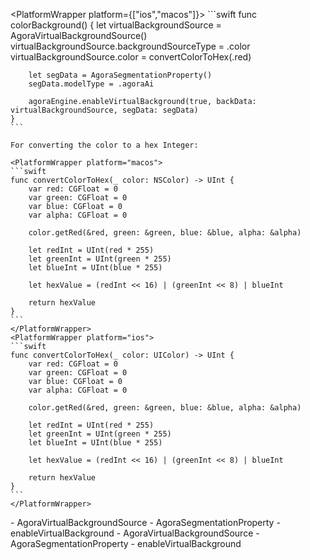 <PlatformWrapper platform={["ios","macos"]}>
    ```swift
    func colorBackground() {
        let virtualBackgroundSource = AgoraVirtualBackgroundSource()
        virtualBackgroundSource.backgroundSourceType = .color
        virtualBackgroundSource.color = convertColorToHex(.red)

        let segData = AgoraSegmentationProperty()
        segData.modelType = .agoraAi

        agoraEngine.enableVirtualBackground(true, backData: virtualBackgroundSource, segData: segData)
    }
    ```

    For converting the color to a hex Integer:

    <PlatformWrapper platform="macos">
    ```swift
    func convertColorToHex(_ color: NSColor) -> UInt {
        var red: CGFloat = 0
        var green: CGFloat = 0
        var blue: CGFloat = 0
        var alpha: CGFloat = 0

        color.getRed(&red, green: &green, blue: &blue, alpha: &alpha)

        let redInt = UInt(red * 255)
        let greenInt = UInt(green * 255)
        let blueInt = UInt(blue * 255)

        let hexValue = (redInt << 16) | (greenInt << 8) | blueInt

        return hexValue
    }
    ```
    </PlatformWrapper>
    <PlatformWrapper platform="ios">
    ```swift
    func convertColorToHex(_ color: UIColor) -> UInt {
        var red: CGFloat = 0
        var green: CGFloat = 0
        var blue: CGFloat = 0
        var alpha: CGFloat = 0

        color.getRed(&red, green: &green, blue: &blue, alpha: &alpha)

        let redInt = UInt(red * 255)
        let greenInt = UInt(green * 255)
        let blueInt = UInt(blue * 255)

        let hexValue = (redInt << 16) | (greenInt << 8) | blueInt

        return hexValue
    }
    ```
    </PlatformWrapper>

<PlatformWrapper platform="ios">
    - <Link target="_blank" to="{{Global.API_REF_IOS_ROOT_RTC_ENGINE_KIT}}/agoravirtualbackgroundsource">AgoraVirtualBackgroundSource</Link>
    - <Link target="_blank" to="{{Global.API_REF_IOS_ROOT_RTC_ENGINE_KIT}}/agorasegmentationproperty">AgoraSegmentationProperty</Link>
    - <Link target="_blank" to="{{Global.API_REF_IOS_ROOT_RTC_ENGINE_KIT}}/agorartcenginekit/enablevirtualbackground(_:backdata:segdata:)">enableVirtualBackground</Link>
</PlatformWrapper>
<PlatformWrapper platform="macos">
    - <Link target="_blank" to="{{Global.API_REF_MACOS_ROOT_RTC_ENGINE_KIT}}/agoravirtualbackgroundsource">AgoraVirtualBackgroundSource</Link>
    - <Link target="_blank" to="{{Global.API_REF_MACOS_ROOT_RTC_ENGINE_KIT}}/agorasegmentationproperty">AgoraSegmentationProperty</Link>
    - <Link target="_blank" to="{{Global.API_REF_MACOS_ROOT_RTC_ENGINE_KIT}}/agorartcenginekit/enablevirtualbackground(_:backdata:segdata:)">enableVirtualBackground</Link>
</PlatformWrapper>

</PlatformWrapper>